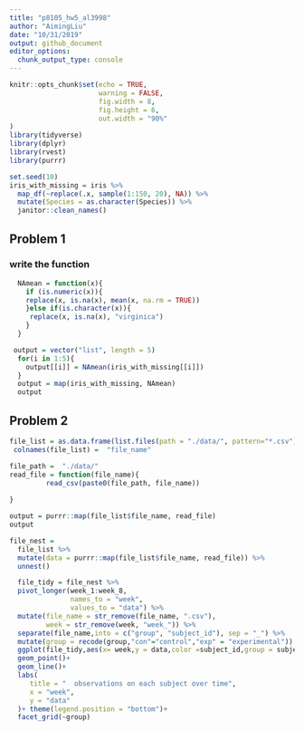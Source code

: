 ```yaml
---
title: "p8105_hw5_al3998"
author: "AimingLiu"
date: "10/31/2019"
output: github_document
editor_options: 
  chunk_output_type: console
---
```


```r
knitr::opts_chunk$set(echo = TRUE,
                      warning = FALSE,
                      fig.width = 8, 
                      fig.height = 6,
                      out.width = "90%"
)
library(tidyverse)
library(dplyr)
library(rvest)
library(purrr)
```

```r
set.seed(10)
iris_with_missing = iris %>% 
  map_df(~replace(.x, sample(1:150, 20), NA)) %>%
  mutate(Species = as.character(Species)) %>% 
  janitor::clean_names()  
```
## Problem 1
### write the function
```r
  NAmean = function(x){
    if (is.numeric(x)){
    replace(x, is.na(x), mean(x, na.rm = TRUE))
    }else if(is.character(x)){
     replace(x, is.na(x), "virginica") 
    }
  }
```

```r
 output = vector("list", length = 5)
  for(i in 1:5){
    output[[i]] = NAmean(iris_with_missing[[i]])
  }
  output = map(iris_with_missing, NAmean)
  output
```
## Problem 2
```r
file_list = as.data.frame(list.files(path = "./data/", pattern="*.csv")) 
 colnames(file_list) =  "file_name"
```

```r
file_path =  "./data/"
read_file = function(file_name){
         read_csv(paste0(file_path, file_name))
         
}

output = purrr::map(file_list$file_name, read_file)
output
```

```r
file_nest = 
  file_list %>% 
  mutate(data = purrr::map(file_list$file_name, read_file)) %>% 
  unnest()
```

```r
  file_tidy = file_nest %>% 
  pivot_longer(week_1:week_8,
               names_to = "week",
               values_to = "data") %>% 
  mutate(file_name = str_remove(file_name, ".csv"),
         week = str_remove(week, "week_")) %>% 
  separate(file_name,into = c("group", "subject_id"), sep = "_") %>% 
  mutate(group = recode(group,"con"="control","exp" = "experimental"))
  ggplot(file_tidy,aes(x= week,y = data,color =subject_id,group = subject_id))+
  geom_point()+
  geom_line()+
  labs(
     title = "  observations on each subject over time",
     x = "week",
     y = "data"
  )+ theme(legend.position = "bottom")+
  facet_grid(~group)
```


